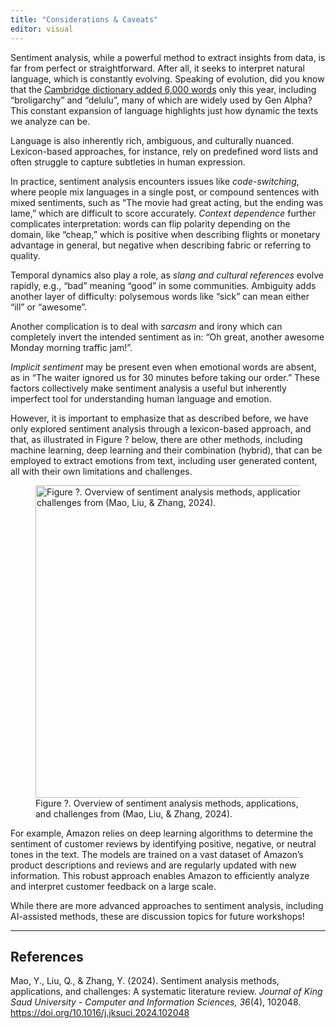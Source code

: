 ```yaml
---
title: "Considerations & Caveats"
editor: visual
---
```


Sentiment analysis, while a powerful method to extract insights from data, is far from perfect or straightforward. After all, it seeks to interpret natural language, which is constantly evolving. Speaking of evolution, did you know that the [Cambridge dictionary added 6,000 words](https://www.npr.org/2025/08/19/nx-s1-5506163/cambridge-dictionary-adds-more-than-6-000-words-including-skibidi-and-delulu) only this year, including "broligarchy" and "delulu", many of which are widely used by Gen Alpha? This constant expansion of language highlights just how dynamic the texts we analyze can be.

Language is also inherently rich, ambiguous, and culturally nuanced. Lexicon-based approaches, for instance, rely on predefined word lists and often struggle to capture subtleties in human expression.

In practice, sentiment analysis encounters issues like *code-switching*, where people mix languages in a single post, or compound sentences with mixed sentiments, such as “The movie had great acting, but the ending was lame,” which are difficult to score accurately. *Context dependence* further complicates interpretation: words can flip polarity depending on the domain, like “cheap,” which is positive when describing flights or monetary advantage in general, but negative when describing fabric or referring to quality.

Temporal dynamics also play a role, as *slang and cultural references* evolve rapidly, e.g., “bad” meaning “good” in some communities. Ambiguity adds another layer of difficulty: polysemous words like “sick” can mean either “ill” or “awesome”.

Another complication is to deal with *sarcasm* and irony which can completely invert the intended sentiment as in: “Oh great, another awesome Monday morning traffic jam!".

*Implicit sentiment* may be present even when emotional words are absent, as in “The waiter ignored us for 30 minutes before taking our order.” These factors collectively make sentiment analysis a useful but inherently imperfect tool for understanding human language and emotion.

However, it is important to emphasize that as described before, we have only explored sentiment analysis through a lexicon-based approach, and that, as illustrated in Figure ? below, there are other methods, including machine learning, deep learning and their combination (hybrid), that can be employed to extract emotions from text, including user generated content, all with their own limitations and challenges.

![Figure ?. Overview of sentiment analysis methods, applications, and challenges from (Mao, Liu, & Zhang, 2024).](images/wheel_NLP.jpg){fig-align="center" width="500"}

For example, Amazon relies on deep learning algorithms to determine the sentiment of customer reviews by identifying positive, negative, or neutral tones in the text. The models are trained on a vast dataset of Amazon’s product descriptions and reviews and are regularly updated with new information. This robust approach enables Amazon to efficiently analyze and interpret customer feedback on a large scale.

While there are more advanced approaches to sentiment analysis, including AI-assisted methods, these are discussion topics for future workshops!

------------------------------------------------------------------------

## References

Mao, Y., Liu, Q., & Zhang, Y. (2024). Sentiment analysis methods, applications, and challenges: A systematic literature review. *Journal of King Saud University - Computer and Information Sciences, 36*(4), 102048. <https://doi.org/10.1016/j.jksuci.2024.102048>
